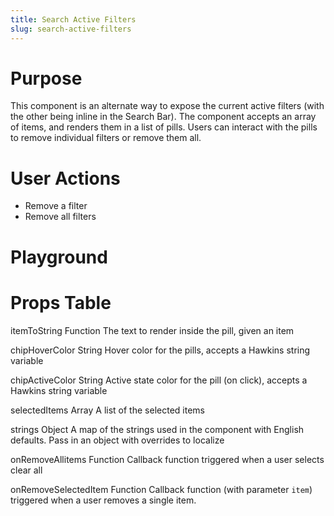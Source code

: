 ```yaml
---
title: Search Active Filters
slug: search-active-filters
---
```


# Purpose

This component is an alternate way to expose the current active filters (with the other being inline in the Search Bar). The component accepts an array of items, and renders them in a list of pills. Users can interact with the pills to remove individual filters or remove them all.

# User Actions

- Remove a filter
- Remove all filters

# Playground

# Props Table

itemToString
Function
The text to render inside the pill, given an item

chipHoverColor
String
Hover color for the pills, accepts a Hawkins string variable

chipActiveColor
String
Active state color for the pill (on click), accepts a Hawkins string variable

selectedItems
Array
A list of the selected items

strings
Object
A map of the strings used in the component with English defaults. Pass in an object with overrides to localize

onRemoveAllitems
Function
Callback function triggered when a user selects clear all

onRemoveSelectedItem
Function
Callback function (with parameter `item`) triggered when a user removes a single item.

